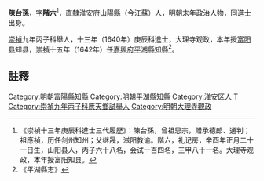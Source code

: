 '''陳台孫'''{{BD|？年||？年||}}，[[表字|字]]'''階六'''<ref>《崇禎十三年庚辰科進士三代履歷》：陳台孫，曾祖思宗，赠承德郎、通判；祖應禎，历任剑州知州；父继晟，滋阳教谕。階六，礼记房，辛酉年正月二十一日生，山阳县人，丙子六十八名，会试一百四名，三甲八十一名。大理寺观政，本年授富阳知县。</ref>，[[南直隸|直隸]][[淮安府|淮安府]][[山陽縣|山陽縣]]（今[[江蘇|江蘇]]）人，[[明朝|明朝]]末年政治人物，同[[進士|進士]]出身。

[[崇禎|崇禎]]九年丙子科舉人，十三年（1640年）庚辰科進士，大理寺观政，本年授[[富阳县|富阳县]]知县，[[崇禎|崇禎]]十五年（1642年）任[[嘉興府|嘉興府]][[平湖縣|平湖縣]][[知縣|知縣]]<ref>《平湖縣志》</ref>。

==註釋==
{{reflist}}
{{崇禎十三年庚辰科殿試金榜}}
{{DEFAULTSORT:Chen陳}}
[[Category:明朝富陽縣知縣|Category:明朝富陽縣知縣]]
[[Category:明朝平湖縣知縣|Category:明朝平湖縣知縣]]
[[Category:淮安区人|Category:淮安区人]]
[[Category:陳姓|T]]
[[Category:崇禎九年丙子科應天鄉試舉人|Category:崇禎九年丙子科應天鄉試舉人]]
[[Category:明朝大理寺觀政|Category:明朝大理寺觀政]]